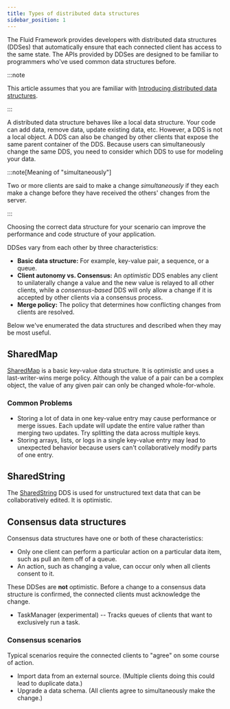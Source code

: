 ```yaml
---
title: Types of distributed data structures
sidebar_position: 1
---
```


The Fluid Framework provides developers with distributed data structures (DDSes) that automatically ensure that each
connected client has access to the same state. The APIs provided by DDSes are designed to be familiar to programmers
who've used common data structures before.

:::note

This article assumes that you are familiar with
[Introducing distributed data structures](/docs/build/dds).

:::

A distributed data structure behaves like a local data structure. Your code can add data, remove data, update existing data,
etc.
However, a DDS is not a local object.
A DDS can also be changed by other clients that expose the same parent container of the DDS.
Because users can simultaneously change the same DDS, you need to consider which DDS to use for modeling your data.

:::note[Meaning of "simultaneously"]

Two or more clients are said to make a change _simultaneously_ if they each make a change before they have received the
others' changes from the server.

:::

Choosing the correct data structure for your scenario can improve the performance and code structure of your application.

DDSes vary from each other by three characteristics:

-   **Basic data structure:** For example, key-value pair, a sequence, or a queue.
-   **Client autonomy vs. Consensus:** An _optimistic_ DDS enables any client to unilaterally change a value and the new
    value is relayed to all other clients, while a _consensus-based_ DDS will only allow a change if it is accepted by other clients via a
    consensus process.
-   **Merge policy:** The policy that determines how conflicting changes from clients are resolved.

Below we've enumerated the data structures and described when they may be most useful.

## SharedMap

[SharedMap](./map) is a basic key-value data structure.
It is optimistic and uses a last-writer-wins merge policy.
Although the value of a pair can be a complex object, the value of any given pair can only be changed whole-for-whole.

### Common Problems

-   Storing a lot of data in one key-value entry may cause performance or merge issues.
    Each update will update the entire value rather than merging two updates.
    Try splitting the data across multiple keys.
-   Storing arrays, lists, or logs in a single key-value entry may lead to unexpected behavior because users can't collaboratively modify parts of one entry.

## SharedString

The [SharedString](./string) DDS is used for unstructured text data that can be collaboratively edited. It is optimistic.

## Consensus data structures

Consensus data structures have one or both of these characteristics:

-   Only one client can perform a particular action on a particular data item, such as pull an item off of a queue.
-   An action, such as changing a value, can occur only when all clients consent to it.

These DDSes are **not** optimistic. Before a change to a consensus data structure is confirmed, the connected clients
must acknowledge the change.

-   TaskManager (experimental) -- Tracks queues of clients that want to exclusively run a task.

### Consensus scenarios

Typical scenarios require the connected clients to "agree" on some course of action.

-   Import data from an external source. (Multiple clients doing this could lead to duplicate data.)
-   Upgrade a data schema. (All clients agree to simultaneously make the change.)
